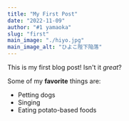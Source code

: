 ```yaml
---
title: "My First Post"
date: "2022-11-09"
author: "#1 yamaoka"
slug: "first"
main_image: "./hiyo.jpg"
main_image_alt: "ひよこ陛下陥落"
---
```


This is my first blog post! Isn't it *great*?

Some of my **favorite** things are:

* Petting dogs
* Singing
* Eating potato-based foods